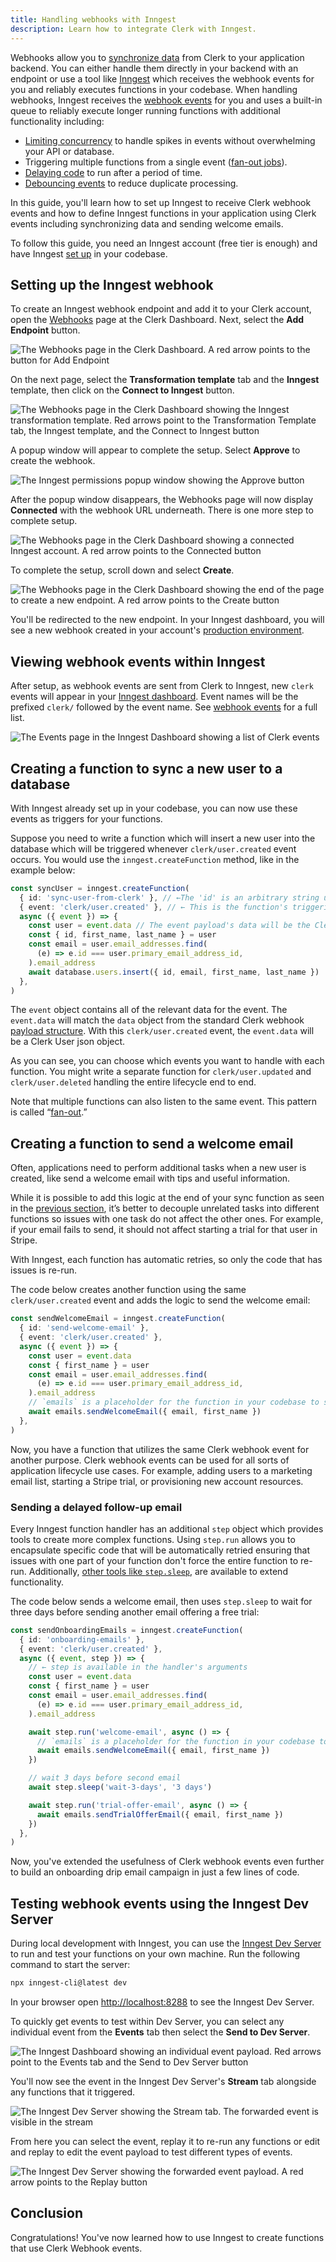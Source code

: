```yaml
---
title: Handling webhooks with Inngest
description: Learn how to integrate Clerk with Inngest.
---
```


Webhooks allow you to [synchronize data](/docs/webhooks/sync-data) from Clerk to your application backend. You can either handle them directly in your backend with an endpoint or use a tool like [Inngest](https://www.inngest.com) which receives the webhook events for you and reliably executes functions in your codebase. When handling webhooks, Inngest receives the [webhook events](/docs/webhooks/overview#supported-webhook-events) for you and uses a built-in queue to reliably execute longer running functions with additional functionality including:

- [Limiting concurrency](https://www.inngest.com/docs/guides/concurrency) to handle spikes in events without overwhelming your API or database.
- Triggering multiple functions from a single event ([fan-out jobs](https://www.inngest.com/docs/guides/fan-out-jobs)).
- [Delaying code](https://www.inngest.com/docs/functions/multi-step) to run after a period of time.
- [Debouncing events](https://www.inngest.com/docs/reference/functions/debounce) to reduce duplicate processing.

In this guide, you'll learn how to set up Inngest to receive Clerk webhook events and how to define Inngest functions in your application using Clerk events including synchronizing data and sending welcome emails.

To follow this guide, you need an Inngest account (free tier is enough) and have Inngest [set up](https://www.inngest.com/docs/quick-start) in your codebase.

## Setting up the Inngest webhook

To create an Inngest webhook endpoint and add it to your Clerk account, open the [Webhooks](https://dashboard.clerk.com/last-active?path=webhooks) page at the Clerk Dashboard. Next, select the **Add Endpoint** button.

![The Webhooks page in the Clerk Dashboard. A red arrow points to the button for Add Endpoint](/docs/images/integrations/inngest/webhook-page.webp)

On the next page, select the **Transformation template** tab and the **Inngest** template, then click on the **Connect to Inngest** button.

![The Webhooks page in the Clerk Dashboard showing the Inngest transformation template. Red arrows point to the Transformation Template tab, the Inngest template, and the Connect to Inngest button](/docs/images/integrations/inngest/webhook-transformation-template.webp)

A popup window will appear to complete the setup. Select **Approve** to create the webhook.

![The Inngest permissions popup window showing the Approve button](/docs/images/integrations/inngest/inngest-permissions-dialog.webp)

After the popup window disappears, the Webhooks page will now display **Connected** with the webhook URL underneath. There is one more step to complete setup.

![The Webhooks page in the Clerk Dashboard showing a connected Inngest account. A red arrow points to the Connected button](/docs/images/integrations/inngest/webhook-endpoint-connected.webp)

To complete the setup, scroll down and select **Create**.

![The Webhooks page in the Clerk Dashboard showing the end of the page to create a new endpoint. A red arrow points to the Create button](/docs/images/integrations/inngest/webhook-create.webp)

You'll be redirected to the new endpoint. In your Inngest dashboard, you will see a new webhook created in your account's [production environment](https://app.inngest.com/env/production/manage/webhooks).

## Viewing webhook events within Inngest

After setup, as webhook events are sent from Clerk to Inngest, new `clerk` events will appear in your [Inngest dashboard](https://app.inngest.com/env/production/events). Event names will be the prefixed `clerk/` followed by the event name. See [webhook events](/docs/webhooks/overview#supported-webhook-events) for a full list.

![The Events page in the Inngest Dashboard showing a list of Clerk events](/docs/images/integrations/inngest/inngest-clerk-events.webp)

## Creating a function to sync a new user to a database

With Inngest already set up in your codebase, you can now use these events as triggers for your functions.

Suppose you need to write a function which will insert a new user into the database which will be triggered whenever `clerk/user.created` event occurs. You would use the `inngest.createFunction` method, like in the example below:

```typescript {{ filename: 'src/inngest/sync-user.ts' }}
const syncUser = inngest.createFunction(
  { id: 'sync-user-from-clerk' }, // ←The 'id' is an arbitrary string used to identify the function in the dashboard
  { event: 'clerk/user.created' }, // ← This is the function's triggering event
  async ({ event }) => {
    const user = event.data // The event payload's data will be the Clerk User json object
    const { id, first_name, last_name } = user
    const email = user.email_addresses.find(
      (e) => e.id === user.primary_email_address_id,
    ).email_address
    await database.users.insert({ id, email, first_name, last_name })
  },
)
```

The `event` object contains all of the relevant data for the event. The `event.data` will match the `data` object from the standard Clerk webhook [payload structure](/docs/webhooks/overview#payload-structure). With this `clerk/user.created` event, the `event.data` will be a Clerk User json object.

As you can see, you can choose which events you want to handle with each function. You might write a separate function for `clerk/user.updated` and `clerk/user.deleted` handling the entire lifecycle end to end.

Note that multiple functions can also listen to the same event. This pattern is called “[fan-out](https://www.inngest.com/docs/guides/fan-out-jobs).”

## Creating a function to send a welcome email

Often, applications need to perform additional tasks when a new user is created, like send a welcome email with tips and useful information.

While it is possible to add this logic at the end of your sync function as seen in the [previous section](/docs/webhooks/inngest#creating-a-function-to-sync-a-new-user-to-a-database), it’s better to decouple unrelated tasks into different functions so issues with one task do not affect the other ones. For example, if your email fails to send, it should not affect starting a trial for that user in Stripe.

With Inngest, each function has automatic retries, so only the code that has issues is re-run.

The code below creates another function using the same `clerk/user.created` event and adds the logic to send the welcome email:

```typescript {{ filename: 'src/inngest/welcome-emails.ts' }}
const sendWelcomeEmail = inngest.createFunction(
  { id: 'send-welcome-email' },
  { event: 'clerk/user.created' },
  async ({ event }) => {
    const user = event.data
    const { first_name } = user
    const email = user.email_addresses.find(
      (e) => e.id === user.primary_email_address_id,
    ).email_address
    // `emails` is a placeholder for the function in your codebase to send email
    await emails.sendWelcomeEmail({ email, first_name })
  },
)
```

Now, you have a function that utilizes the same Clerk webhook event for another purpose. Clerk webhook events can be used for all sorts of application lifecycle use cases. For example, adding users to a marketing email list, starting a Stripe trial, or provisioning new account resources.

### Sending a delayed follow-up email

Every Inngest function handler has an additional `step` object which provides tools to create more complex functions. Using `step.run` allows you to encapsulate specific code that will be automatically retried ensuring that issues with one part of your function don't force the entire function to re-run. Additionally, [other tools like `step.sleep`](https://www.inngest.com/docs/reference/functions/step-sleep), are available to extend functionality.

The code below sends a welcome email, then uses `step.sleep` to wait for three days before sending another email offering a free trial:

```typescript {{ filename: 'src/inngest/welcome-emails.ts' }}
const sendOnboardingEmails = inngest.createFunction(
  { id: 'onboarding-emails' },
  { event: 'clerk/user.created' },
  async ({ event, step }) => {
    // ← step is available in the handler's arguments
    const user = event.data
    const { first_name } = user
    const email = user.email_addresses.find(
      (e) => e.id === user.primary_email_address_id,
    ).email_address

    await step.run('welcome-email', async () => {
      // `emails` is a placeholder for the function in your codebase to send email
      await emails.sendWelcomeEmail({ email, first_name })
    })

    // wait 3 days before second email
    await step.sleep('wait-3-days', '3 days')

    await step.run('trial-offer-email', async () => {
      await emails.sendTrialOfferEmail({ email, first_name })
    })
  },
)
```

Now, you've extended the usefulness of Clerk webhook events even further to build an onboarding drip email campaign in just a few lines of code.

## Testing webhook events using the Inngest Dev Server

During local development with Inngest, you can use the [Inngest Dev Server](https://www.inngest.com/docs/local-development) to run and test your functions on your own machine. Run the following command to start the server:

```sh {{ filename: 'terminal' }}
npx inngest-cli@latest dev
```

In your browser open [http://localhost:8288](http://localhost:8288) to see the Inngest Dev Server.

To quickly get events to test within Dev Server, you can select any individual event from the **Events** tab then select the **Send to Dev Server**.

![The Inngest Dashboard showing an individual event payload. Red arrows point to the Events tab and the Send to Dev Server button](/docs/images/integrations/inngest/inngest-send-to-dev-server.webp)

You'll now see the event in the Inngest Dev Server's **Stream** tab alongside any functions that it triggered.

![The Inngest Dev Server showing the Stream tab. The forwarded event is visible in the stream](/docs/images/integrations/inngest/inngest-dev-server.webp)

From here you can select the event, replay it to re-run any functions or edit and replay to edit the event payload to test different types of events.

![The Inngest Dev Server showing the forwarded event payload. A red arrow points to the Replay button](/docs/images/integrations/inngest/inngest-replay-event.webp)

## Conclusion

Congratulations! You've now learned how to use Inngest to create functions that use Clerk Webhook events.
